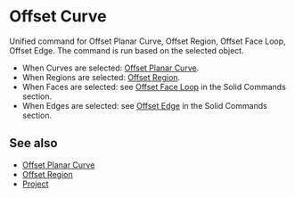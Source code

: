 
# Offset Curve

<Reference shortcut="O" command="Offset Curve" button="Right of Command Bar" />

Unified command for Offset Planar Curve, Offset Region, Offset Face Loop, Offset Edge. The command is run based on the selected object.
   - When Curves are selected: [Offset Planar Curve](./offset-planar-curve).
   - When Regions are selected: [Offset Region](./offset-region).
   - When Faces are selected: see [Offset Face Loop](../solid/offset-face-loop) in the Solid Commands section.
   - When Edges are selected: see [Offset Edge](../solid/offset-edge) in the Solid Commands section.

## See also
- [Offset Planar Curve](./offset-planar-curve)
- [Offset Region](./offset-region)
- [Project](./project)

















